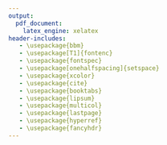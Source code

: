 ```yaml
---
output: 
  pdf_document: 
    latex_engine: xelatex
header-includes:
   - \usepackage{bbm}   
   - \usepackage[T1]{fontenc}
   - \usepackage{fontspec}
   - \usepackage[onehalfspacing]{setspace}
   - \usepackage{xcolor}
   - \usepackage{cite}
   - \usepackage{booktabs}
   - \usepackage{lipsum}
   - \usepackage{multicol}
   - \usepackage{lastpage}
   - \usepackage{hyperref}
   - \usepackage{fancyhdr}
---
```

\setlength{\headheight}{52pt}
\definecolor{Blue}{RGB}{5, 88, 255}
\setmainfont{Source Code Pro}

\title{\textbf{{\color{Blue}TITLE}}}
\author{\textit{Ramin Yousefpour}}
\date{}

\thispagestyle{empty}
\setcounter{page}{0}
\clearpage
\maketitle
\thispagestyle{empty}
\pagestyle{fancy}
\fancyhf{}
\lhead{\thepage}
\rhead{}
\renewcommand{\plainheadrulewidth}{0pt}
\rule{\textwidth}{1pt}
\tableofcontents
\rule{\textwidth}{1pt}
\pagebreak

\section{Introduction}

